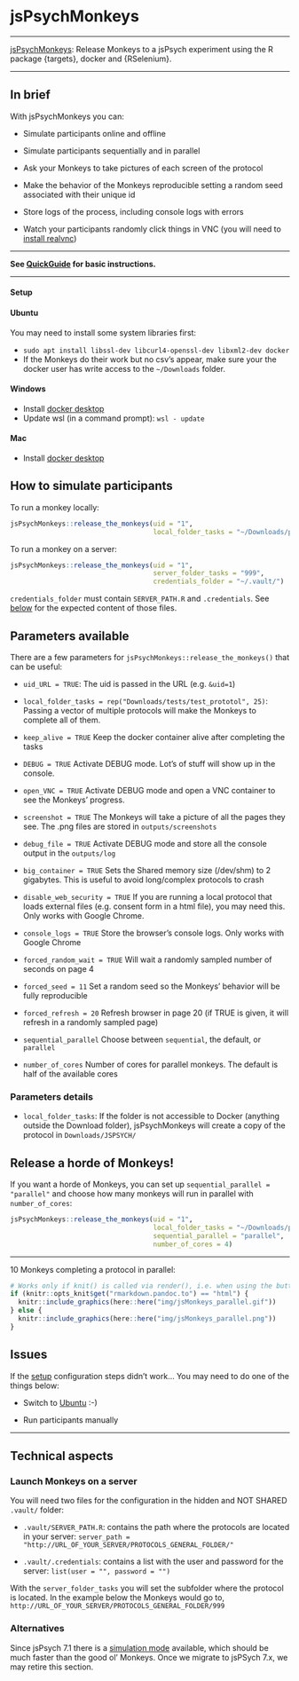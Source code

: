 # jsPsychMonkeys {#jsPsychMonkeys}

------------------------------------------------------------------------

[jsPsychMonkeys](https://github.com/gorkang/jsPsychMonkeys): Release Monkeys to a jsPsych experiment using the R package {targets}, docker and {RSelenium}.

------------------------------------------------------------------------

::: {.callout-tip icon=false}

## In brief

With jsPsychMonkeys you can:

-   Simulate participants online and offline

-   Simulate participants sequentially and in parallel

-   Ask your Monkeys to take pictures of each screen of the protocol

-   Make the behavior of the Monkeys reproducible setting a random seed associated with their unique id

-   Store logs of the process, including console logs with errors

-   Watch your participants randomly click things in VNC (you will need to [install realvnc](https://www.realvnc.com/en/connect/download/viewer/))

:::  

------------------------------------------------------------------------

**See [QuickGuide](#QuickGuidejsPsychMonkeys) for basic instructions.**

------------------------------------------------------------------------

#### Setup {.unnumbered}


::: {.callout-caution collapse="true"}

#### Ubuntu

You may need to install some system libraries first:  

- `sudo apt install libssl-dev libcurl4-openssl-dev libxml2-dev docker`  
- If the Monkeys do their work but no csv's appear, make sure your the docker user has write access to the `~/Downloads` folder.  

:::   

::: {.callout-caution collapse="true"}  

#### Windows  

- Install [docker desktop](https://docs.docker.com/desktop/install/windows-install/)  
- Update wsl (in a command prompt): `wsl - update`  


:::   

::: {.callout-caution collapse="true"}  

#### Mac

- Install [docker desktop](https://docs.docker.com/desktop/install/mac-install/)  

:::



## How to simulate participants

To run a monkey locally:  

```r

jsPsychMonkeys::release_the_monkeys(uid = "1", 
                                    local_folder_tasks = "~/Downloads/protocol999/")

```


To run a monkey on a server:  

```r

jsPsychMonkeys::release_the_monkeys(uid = "1", 
                                    server_folder_tasks = "999", 
                                    credentials_folder = "~/.vault/")
```

`credentials_folder` must contain `SERVER_PATH.R` and  `.credentials`. See [below](04-jsPsychMonkeys.html#launch-monkeys-on-a-server) for the expected content of those files.  



## Parameters available

There are a few parameters for `jsPsychMonkeys::release_the_monkeys()` that can be useful:

-   `uid_URL = TRUE`: The uid is passed in the URL (e.g. `&uid=1`)

-   `local_folder_tasks = rep("Downloads/tests/test_prototol", 25)`: Passing a vector of multiple protocols will make the Monkeys to complete all of them.

-   `keep_alive = TRUE` Keep the docker container alive after completing the tasks

-   `DEBUG = TRUE` Activate DEBUG mode. Lot's of stuff will show up in the console.

-   `open_VNC = TRUE` Activate DEBUG mode and open a VNC container to see the Monkeys' progress.

-   `screenshot = TRUE` The Monkeys will take a picture of all the pages they see. The .png files are stored in `outputs/screenshots`

-   `debug_file = TRUE` Activate DEBUG mode and store all the console output in the `outputs/log`

-   `big_container = TRUE` Sets the Shared memory size (/dev/shm) to 2 gigabytes. This is useful to avoid long/complex protocols to crash

-   `disable_web_security = TRUE` If you are running a local protocol that loads external files (e.g. consent form in a html file), you may need this. Only works with Google Chrome.

-   `console_logs = TRUE` Store the browser's console logs. Only works with Google Chrome

-   `forced_random_wait = TRUE` Will wait a randomly sampled number of seconds on page 4

-   `forced_seed = 11` Set a random seed so the Monkeys' behavior will be fully reproducible

-   `forced_refresh = 20` Refresh browser in page 20 (if TRUE is given, it will refresh in a randomly sampled page)

-   `sequential_parallel` Choose between `sequential`, the default, or `parallel`
                                    
-   `number_of_cores` Number of cores for parallel monkeys. The default is half of the available cores  

### Parameters details

-   `local_folder_tasks`: If the folder is not accessible to Docker (anything outside the Download folder), jsPsychMonkeys will create a copy of the protocol in `Downloads/JSPSYCH/`




## Release a horde of Monkeys!  

If you want a horde of Monkeys, you can set up `sequential_parallel = "parallel"` and choose how many monkeys will run in parallel with `number_of_cores`:  

```r

jsPsychMonkeys::release_the_monkeys(uid = "1", 
                                    local_folder_tasks = "~/Downloads/protocol999/",
                                    sequential_parallel = "parallel",
                                    number_of_cores = 4)  

```


------------------------------------------------------------------------

10 Monkeys completing a protocol in parallel:  

```r
# Works only if knit() is called via render(), i.e. when using the button in RStudio.
if (knitr::opts_knit$get("rmarkdown.pandoc.to") == "html") {
  knitr::include_graphics(here::here("img/jsMonkeys_parallel.gif"))
} else {
  knitr::include_graphics(here::here("img/jsMonkeys_parallel.png"))
}
```



## Issues

If the [setup](04-jsPsychMonkeys.html#setup) configuration steps didn't work... You may need to do one of the things below:

-   Switch to [Ubuntu](https://ubuntu.com/download/desktop) :-)  

-   Run participants manually  



------------------------------------------------------------------------


## Technical aspects

### Launch Monkeys on a server

You will need two files for the configuration in the hidden and NOT SHARED `.vault/` folder:  

- `.vault/SERVER_PATH.R`:  contains the path where the protocols are located in your server: `server_path = "http://URL_OF_YOUR_SERVER/PROTOCOLS_GENERAL_FOLDER/"`  

- `.vault/.credentials`: contains a list with the user and password for the server: `list(user = "", password = "")`


With the `server_folder_tasks` you will set the subfolder where the protocol is located. In the example below the Monkeys would go to, `http://URL_OF_YOUR_SERVER/PROTOCOLS_GENERAL_FOLDER/999`


### Alternatives  

Since jsPsych 7.1 there is a [simulation mode](https://www.jspsych.org/7.3/overview/simulation/) available, which should be much faster than the good ol' Monkeys. Once we migrate to jsPSych 7.x, we may retire this section.
